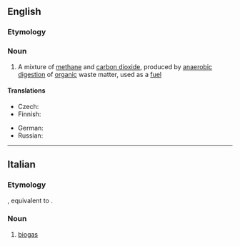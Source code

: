 {{also|Biogas}}
==English==

===Etymology===
{{prefix|en|bio|gas}}

===Noun===
{{wikipedia}}
{{en-noun|~|es|biogasses}}

# A mixture of [[methane]] and [[carbon dioxide]], produced by [[anaerobic]] [[digestion]] of [[organic]] waste matter, used as a [[fuel]]

====Translations====
{{trans-top|gas produced by organic waste matter, used as a fuel}}
* Czech: {{t+|cs|bioplyn|m}}
* Finnish: {{t+|fi|biokaasu}}
{{trans-mid}}
* German: {{t+|de|Biogas|n}}
* Russian: {{t+|ru|биога́з|m}}
{{trans-bottom}}

----

==Italian==

===Etymology===
{{bor|it|en|biogas}}, equivalent to {{af|it|bio-|gas}}.

===Noun===
{{head|it|noun}}

# [[#English|biogas]]